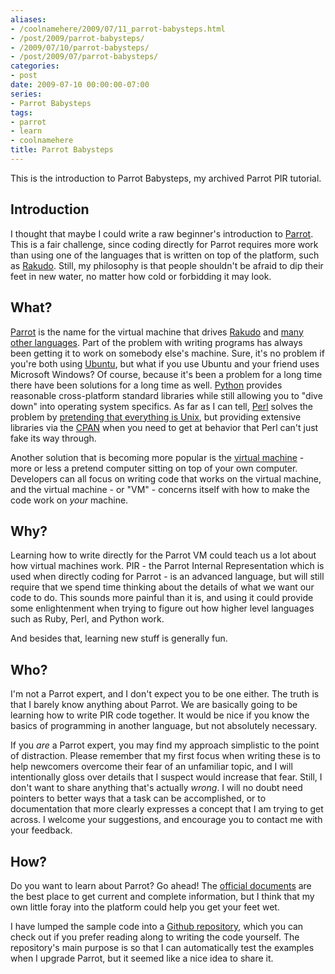 ```yaml
---
aliases:
- /coolnamehere/2009/07/11_parrot-babysteps.html
- /post/2009/parrot-babysteps/
- /2009/07/10/parrot-babysteps/
- /post/2009/07/parrot-babysteps/
categories:
- post
date: 2009-07-10 00:00:00-07:00
series:
- Parrot Babysteps
tags:
- parrot
- learn
- coolnamehere
title: Parrot Babysteps
---
```


This is the introduction to Parrot Babysteps, my archived Parrot PIR tutorial.

## Introduction

I thought that maybe I could write a raw beginner's introduction to [Parrot](http://parrot.org).
This is a fair challenge, since coding directly for Parrot requires more work than using one
of the languages that is written on top of the platform, such as [Rakudo](http://rakudo.org).
Still, my philosophy is that people shouldn't be afraid to dip their feet in new water, no matter how
cold or forbidding it may look.

## What?

[Perl]: /tags/perl/
[Python]: /tags/python/

[Parrot](http://parrot.org) is the name for the virtual machine that drives [Rakudo](http://rakudo.org)
and [many other languages](http://www.parrot.org/languages). Part of the problem with writing
programs has always been getting it to work on somebody else's machine. Sure, it's no problem if
you're both using [Ubuntu](http://ubuntu.com), but what if you use Ubuntu and your friend uses
Microsoft Windows? Of course, because it's been a problem for a long time there have been solutions
for a long time as well. [Python][] provides reasonable cross-platform
standard libraries while still allowing you to "dive down" into operating system specifics. 
As far as I can tell, [Perl][] solves the problem by [pretending that everything
is Unix](http://perldoc.perl.org/perlfork.html), but providing extensive libraries via 
the [CPAN](http://cpan.org) when you need to get at behavior that Perl can't just fake 
its way through.

Another solution that is becoming more popular is the [virtual 
machine](http://en.wikipedia.org/wiki/Virtual_machine) - more or less a pretend computer sitting
on top of your own computer. Developers can all focus on writing code that works on the
virtual machine, and the virtual machine - or "VM" - concerns itself with how to make the code
work on *your* machine.

## Why?

Learning how to write directly for the Parrot VM could teach us a lot about how virtual machines
work. PIR - the Parrot Internal Representation which is used when directly coding for Parrot -
is an advanced language, but will still require that we spend time thinking about the details
of what we want our code to do. This sounds more painful than it is, and using it could provide
some enlightenment when trying to figure out how higher level languages such as Ruby, Perl, and
Python work.

And besides that, learning new stuff is generally fun.

## Who?

I'm not a Parrot expert, and I don't expect you to be one either. The truth is that I barely know
anything about Parrot. We are basically going to be learning how to write PIR code
together. It would be nice if you know the basics of programming in another language, but not
absolutely necessary.

If you *are* a Parrot expert, you may find my approach simplistic to the point of distraction.
Please remember that my first focus when writing these is to help newcomers overcome their
fear of an unfamiliar topic, and I will intentionally gloss over details that I suspect would
increase that fear. Still, I don't want to share anything that's actually *wrong*.
I will no doubt need pointers to better ways that a task can be accomplished, or to
documentation that more clearly expresses a concept that I am trying to get across. I welcome
your suggestions, and encourage you to contact me with your feedback.

## How?

Do you want to learn about Parrot? Go ahead! The [official 
documents](http://docs.parrot.org/parrot/latest/html/index.html) are the best place to get 
current and complete information, but I think that my own little foray into the platform 
could help you get your feet wet.

[Github repository]: http://github.com/brianwisti/parrot-babysteps

I have lumped the sample code into a [Github repository][], which you can check
out if you prefer reading along to writing the code yourself. The repository's
main purpose is so that I can automatically test the examples when I upgrade
Parrot, but it seemed like a nice idea to share it.
